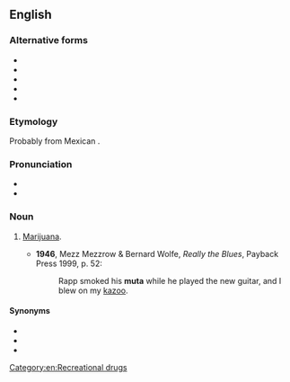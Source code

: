==English==

===Alternative forms===
* {{l|en|moota}}
* {{l|en|mooter}}
* {{l|en|mota}}
* {{l|en|muta}}
* {{l|en|mutah}}

===Etymology===
Probably from Mexican {{etyl|es|en}} {{m|es|mota}}.

===Pronunciation===
* {{IPA|/ˈmuːtə/|lang=en}}
* {{rhymes|lang=en|uːtə}}

===Noun===
{{en-noun|-}}

# {{lb|en|US|slang}} [[marijuana|Marijuana]].
#* '''1946''', Mezz Mezzrow & Bernard Wolfe, ''Really the Blues'', Payback Press 1999, p. 52:
#*: Rapp smoked his '''muta''' while he played the new guitar, and I blew on my [[kazoo]].

====Synonyms====
* {{l|en|mooster}}
* {{l|en|mootie}}
* {{l|en|moto}}

[[Category:en:Recreational drugs]]
